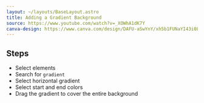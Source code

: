 ```yaml
---
layout: ~/layouts/BaseLayout.astro
title: Adding a Gradient Background
source: https://www.youtube.com/watch?v=_XOWhA1dK7Y
canva-design: https://www.canva.com/design/DAFU-aSwYnY/xh5b1FUNaYI43i0LHwvmzQ/edit
---
```


## Steps

- Select elements
- Search for `gradient`
- Select horizontal gradient
- Select start and end colors
- Drag the gradient to cover the entire background

